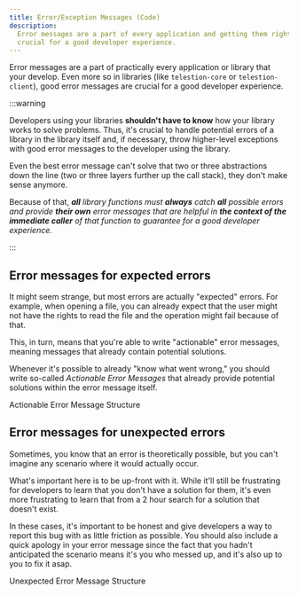 ```yaml
---
title: Error/Exception Messages (Code)
description:
  Error messages are a part of every application and getting them right is
  crucial for a good developer experience.
---
```


<!--
Concept
=======

=== When to use this template:
Use this template when you need to describe a concept, technology,
or something similar. In other words: whenever you need to write an
article that describes a concept where the concept's name can be the
article's title (e.g., "Vert. x", "Verticle", "Event Bus")

=== When not to use this template:
Do not use these templates for articles that give context on how
to use/approach the topic. Instead, it would be best if you used a guide for that.

Writing a guide and a concept article are not mutually exclusive. Instead,
you should, in most cases, write both, where the concept gives a brief overview
of what it is, and the guide is a longer article explaining best practices on using
it.

E.g.:
Concept: Event Bus
Guide: Interacting with the Event Bus


=== Writing tips:
- Write in the present tense
- Use neutral pronouns (they/them instead of he/she and him/her)
- Be respectful to everyone
- Be aware of the potential for cultural misunderstandings
-->

<!-- Relevant imports: -->


<!-- Brief Description (1-3 lines) of the concept: -->

Error messages are a part of practically every application or library that your
develop. Even more so in libraries (like `telestion-core` or
`telestion-client`), good error messages are crucial for a good developer
experience.

:::warning

Developers using your libraries **shouldn't have to know** how your library
works to solve problems. Thus, it's crucial to handle potential errors of a
library in the library itself and, if necessary, throw higher-level exceptions
with good error messages to the developer using the library.

Even the best error message can't solve that two or three abstractions down the
line (two or three layers further up the call stack), they don't make sense
anymore.

Because of that, _**all** library functions must **always** catch **all**
possible errors and provide **their own** error messages that are helpful in
**the context of the immediate caller** of that function to guarantee for a good
developer experience._

:::

## Error messages for expected errors

It might seem strange, but most errors are actually "expected" errors. For
example, when opening a file, you can already expect that the user might not
have the rights to read the file and the operation might fail because of that.

This, in turn, means that you're able to write "actionable" error messages,
meaning messages that already contain potential solutions.

Whenever it's possible to already "know what went wrong," you should write
so-called _Actionable Error Messages_ that already provide potential solutions
within the error message itself.

<Reference to="/internal/references/actionable-error-message-structure">
	Actionable Error Message Structure
</Reference>

## Error messages for unexpected errors

Sometimes, you know that an error is theoretically possible, but you can't
imagine any scenario where it would actually occur.

What's important here is to be up-front with it. While it'll still be
frustrating for developers to learn that you don't have a solution for them,
it's even more frustrating to learn that from a 2 hour search for a solution
that doesn't exist.

In these cases, it's important to be honest and give developers a way to report
this bug with as little friction as possible. You should also include a quick
apology in your error message since the fact that you hadn't anticipated the
scenario means it's you who messed up, and it's also up to you to fix it asap.

<Reference to="/internal/references/unexpected-error-message-structure">
	Unexpected Error Message Structure
</Reference>

<!-- ## See also -->

<!--
Snippets
--------

<Reference to="../other-article">
    Relative Link to other article
</Reference>

<Reference to="https://www.example.com">
    Example Website
</Reference>
-->
